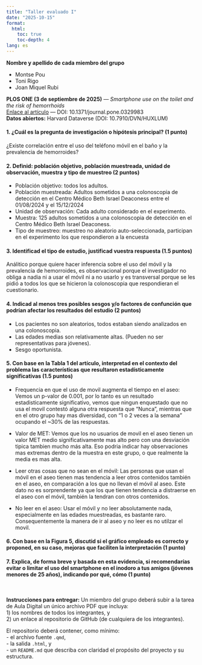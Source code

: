 ```yaml
---
title: "Taller evaluado I"
date: "2025-10-15"
format:
  html:
    toc: true
    toc-depth: 4
lang: es
---
```


**Nombre y apellido de cada miembro del grupo**

* Montse Pou
* Toni Rigo
* Joan Miquel Rubi



::: {.callout-important title="Artículo a revisar"}
**PLOS ONE (3 de septiembre de 2025)** — *Smartphone use on the toilet and the risk of hemorrhoids*  
[Enlace al artículo](https://journals.plos.org/plosone/article?id=10.1371/journal.pone.0329983) — DOI: 10.1371/journal.pone.0329983  
**Datos abiertos:** Harvard Dataverse (DOI: 10.7910/DVN/HUXLUM)
:::
<!-- Citas de contexto: artículo, fecha de publicación y dataset abierto. -->


#### 1. ¿Cuál es la pregunta de investigación o hipótesis principal? (1 punto)

¿Existe correlación entre el uso del teléfono móvil en el baño y la prevalencia de hemorroides?



#### 2. Definid: población objetivo, población muestreada, unidad de observación, muestra y tipo de muestreo (2 puntos)

* Población objetivo: todos los adultos.
* Población muestreada: Adultos sometidos a una colonoscopia de detección en el Centro Médico Beth Israel Deaconess entre el 01/08/2024 y el 15/12/2024
* Unidad de observación: Cada adulto considerado en el experimento.
* Muestra: 125 adultos sometidos a una colonoscopia de detección en el Centro Médico Beth Israel Deaconess. 
* Tipo de muestreo: muestreo no aleatorio auto-seleccionada, participan en el experimento los que respondieron a la encuesta


#### 3. Identificad el tipo de estudio, justificad vuestra respuesta (1.5 puntos)

Análitico porque quiere hacer inferencia sobre el uso del móvil y la prevalencia de hemorroides,
es observacional porque el investigador no obliga a nadia ni a usar el móvil ni a no usarlo y es
transversal porque se les pidió a todos los que se hicieron la colonoscopia que respondieran el cuestionario. 

#### 4. Indicad al menos tres posibles sesgos y/o factores de confunción que podrían afectar los resultados del estudio (2 puntos)
- Los pacientes no son aleatorios, todos estaban siendo analizados en una colonoscopia.
- Las edades medias son relativamente altas. (Pueden no ser representativas para jóvenes).
- Sesgo oportunista.

#### 5. Con base en la Tabla 1 del artículo, interpretad en el contexto del problema las características que resultaron estadísticamente significativas (1.5 puntos)
- Frequencia en que el uso de movil augmenta el tiempo en el aseo: Vemos un p-valor de 0.001, por lo tanto es un resultado estadisticamente significativo, vemos que ningun enquestado que no usa el movil contestó alguna otra respuesta que "Nunca", mientras que en el otro grupo hay mas diversidad, con "1 o 2 veces a la semana" ocupando el ~30% de las respuestas. 

- Valor de MET: Vemos que los no usuarios de movil en el aseo tienen un valor MET medio significativamente mas alto pero con una desviación tipica tambien mucho más alta. Eso podria indicar hay observaciones mas extremas dentro de la muestra en este grupo, o que realmente la media es mas alta.

- Leer otras cosas que no sean en el móvil: Las personas que usan el móvil en el aseo tienen mas tendencia a leer otros contenidos también en el aseo, en comparación a los que no llevan el móvil al aseo. Este dato no es sorprendente ya que los que tienen tendencia a distraerse en el aseo con el móvil, también la tendran con otros contenidos. 

- No leer en el aseo: Usar el móvil y no leer absolutamente nada, especialmente en las edades muestreadas, es bastante raro. Consequentemente la manera de ir al aseo y no leer es no utilzar el movil.

#### 6. Con base en la Figura 5, discutid si el gráfico empleado es correcto y proponed, en su caso, mejoras que faciliten la interpretación (1 punto)

#### 7. Explica, de forma breve y basada en esta evidencia, si recomendarías evitar o limitar el uso del smartphone en el inodoro a tus amigos (jóvenes menores de 25 años), indicando por qué, cómo (1 punto)


<br>

**Instrucciones para entregar:**
Un miembro del grupo deberá subir a la tarea de Aula Digital un único archivo PDF que incluya:  
1) los nombres de todos los integrantes, y  
2) un enlace al repositorio de GitHub (de cualquiera de los integrantes).  

El repositorio deberá contener, como mínimo:  
- el archivo fuente `.qmd`,  
- la salida `.html`, y  
- un `README.md` que describa con claridad el propósito del proyecto y su estructura.
